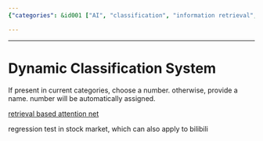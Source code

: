 ```yaml
---
{"categories": &id001 ["AI", "classification", "information retrieval", "stub"], "category": "Dynamic Classification Systems", "date": "2023-12-22 23:52:59", "description": "This article discusses a dynamic classification system that assigns numerical values to categories and employs a retrieval-based attention network, such as the RETRO model, for regression tests in fields like the stock market or platforms like bilibili. This innovative approach offers potential benefits in various industries by enabling more accurate predictions and analysis based on real-time data.", "tags": *id001, "title": "Dynamic Classification System"}

---
```


------

# Dynamic Classification System

If present in current categories, choose a number.
otherwise, provide a name. number will be automatically assigned.

[retrieval based attention net](https://github.com/lucidrains/RETRO-pytorch)

regression test in stock market, which can also apply to bilibili

